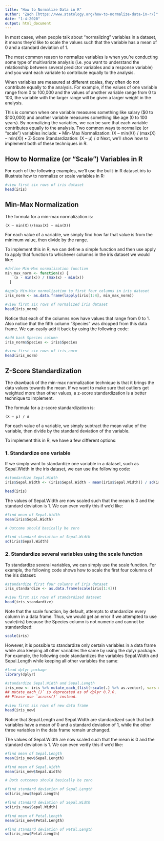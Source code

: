 ```yaml
---
title: "How to Normalize Data in R"
author: "Zach [https://www.statology.org/how-to-normalize-data-in-r/]"
date: "1-4-2020"
output: html_document
---
```


In most cases, when people talk about “normalizing” variables in a dataset, it means they’d like to scale the values such that the variable has a mean of 0 and a standard deviation of 1. 

The most common reason to normalize variables is when you’re conducting some type of multivariate analysis (i.e. you want to understand the relationship between several predictor variables and a response variable) and you want each variable to contribute equally to the analysis.

When variables are measured at different scales, they often do not contribute equally to the analysis. For example, if the values of one variable range from 0 to 100,000 and the values of another variable range from 0 to 100, the variable with the larger range will be given a larger weight in the analysis.

This is common when one variable measures something like salary ($0 to $100,000) and another variable measures something like age (0 to 100 years).
By normalizing the variables, we can be sure that each variable contributes equally to the analysis. Two common ways to normalize (or “scale”) variables include:
•	Min-Max Normalization: (X – min(X)) / (max(X) – min(X))
•	Z-Score Standardization: (X – μ) / σ
Next, we’ll show how to implement both of these techniques in R.

## How to Normalize (or “Scale”) Variables in R
For each of the following examples, we’ll use the built-in R dataset iris to illustrate how to normalize or scale variables in R:
```r
#view first six rows of iris dataset
head(iris)
```

  
##  Min-Max Normalization
The formula for a min-max normalization is:
```
(X – min(X))/(max(X) – min(X))
```
For each value of a variable, we simply find how far that value is from the minimum value, then divide by the range. 

To implement this in R, we can define a simple function and then use apply to apply that function to whichever columns in the iris dataset we would like:
```r
#define Min-Max normalization function
min_max_norm <- function(x) {
    (x - min(x)) / (max(x) - min(x))
  }

#apply Min-Max normalization to first four columns in iris dataset
iris_norm <- as.data.frame(lapply(iris[1:4], min_max_norm))

#view first six rows of normalized iris dataset
head(iris_norm)
```

Notice that each of the columns now have values that range from 0 to 1. Also notice that the fifth column “Species” was dropped from this data frame. We can easily add it back by using the following code:
```r
#add back Species column
iris_norm$Species <- iris$Species

#view first six rows of iris_norm
head(iris_norm)
```

## Z-Score Standardization
The drawback of the min-max normalization technique is that it brings the data values towards the mean. If we want to make sure that outliers get weighted more than other values, a z-score standardization is a better technique to implement.

The formula for a z-score standardization is:
```
(X – μ) / σ
```
For each value of a variable, we simply subtract the mean value of the variable, then divide by the standard deviation of the variable. 

To implement this in R, we have a few different options:

### 1. Standardize one variable

If we simply want to standardize one variable in a dataset, such as Sepal.Width in the iris dataset, we can use the following code:
```r
#standardize Sepal.Width
iris$Sepal.Width <- (iris$Sepal.Width - mean(iris$Sepal.Width)) / sd(iris$Sepal.Width)

head(iris)
```

The values of Sepal.Width are now scaled such that the mean is 0 and the standard deviation is 1. We can even verify this if we’d like:
```r
#find mean of Sepal.Width
mean(iris$Sepal.Width)

# Outcome should basically be zero
```
```r
#find standard deviation of Sepal.Width
sd(iris$Sepal.Width)
```

### 2. Standardize several variables using the scale function
To standardize several variables, we can simply use the scale function. For example, the following code shows how to scale the first four columns of the iris dataset:
```r
#standardize first four columns of iris dataset
iris_standardize <- as.data.frame(scale(iris[1:4]))

#view first six rows of standardized dataset
head(iris_standardize)
```

Note that the scale function, by default, attempts to standardize every column in a data frame. Thus, we would get an error if we attempted to use scale(iris) because the Species column is not numeric and cannot be standardized:
```r
scale(iris)
```

However, it is possible to standardize only certain variables in a data frame while also keeping all other variables the same by using the dplyr package. For example, the following code standardizes the variables Sepal.Width and Sepal.Length while keeping all other variables the same:
```r
#load dplyr package
library(dplyr)

#standardize Sepal.Width and Sepal.Length 
iris_new <- iris %>% mutate_each_(list(~scale(.) %>% as.vector), vars = c("Sepal.Width","Sepal.Length"))
## mutate_each_()` is deprecated as of dplyr 0.7.0.
## Please use `across()` instead.

#view first six rows of new data frame
head(iris_new)
```

Notice that Sepal.Length and Sepal.Width are standardized such that both variables have a mean of 0 and a standard deviation of 1, while the other three variables in the data frame remain unchanged.

The values of Sepal.Width are now scaled such that the mean is 0 and the standard deviation is 1. We can even verify this if we’d like:
```r
#find mean of Sepal.Length
mean(iris_new$Sepal.Length)

#find mean of Sepal.Width
mean(iris_new$Sepal.Width)

# Both outcomes should basically be zero
```
```r
#find standard deviation of Sepal.Length
sd(iris_new$Sepal.Length)

#find standard deviation of Sepal.Width
sd(iris_new$Sepal.Width)
```

```r
#find mean of Petal.Length
mean(iris_new$Petal.Length)
```
```r
#find standard deviation of Petal.Length
sd(iris_new$Petal.Length)
```